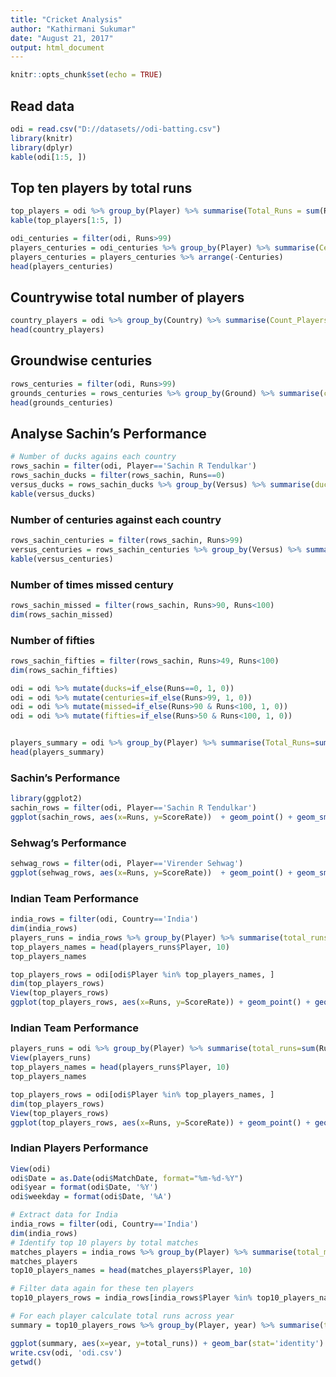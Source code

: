---
title: "Cricket Analysis"
author: "Kathirmani Sukumar"
date: "August 21, 2017"
output: html_document
---

```{r setup, include=FALSE}
knitr::opts_chunk$set(echo = TRUE)
```

## Read data 

```{r}
odi = read.csv("D://datasets//odi-batting.csv")
library(knitr)
library(dplyr)
kable(odi[1:5, ])
```

## Top ten players by total runs
```{r}
top_players = odi %>% group_by(Player) %>% summarise(Total_Runs = sum(Runs, na.rm=TRUE), Country=first(Country)) %>% arrange(-Total_Runs)
kable(top_players[1:5, ])
```


```{r}
odi_centuries = filter(odi, Runs>99)
players_centuries = odi_centuries %>% group_by(Player) %>% summarise(Centuries = n())
players_centuries = players_centuries %>% arrange(-Centuries)
head(players_centuries)
```
## Countrywise total number of players
```{r}
country_players = odi %>% group_by(Country) %>% summarise(Count_Players=n_distinct(Player)) %>% arrange(-Count_Players)
head(country_players)
```
## Groundwise centuries
```{r}
rows_centuries = filter(odi, Runs>99)
grounds_centuries = rows_centuries %>% group_by(Ground) %>% summarise(count_centuries=n()) %>% arrange(-count_centuries)
head(grounds_centuries)
```

## Analyse Sachin's Performance
```{r}
# Number of ducks agains each country
rows_sachin = filter(odi, Player=='Sachin R Tendulkar')
rows_sachin_ducks = filter(rows_sachin, Runs==0)
versus_ducks = rows_sachin_ducks %>% group_by(Versus) %>% summarise(ducks=n()) %>% arrange(-ducks)
kable(versus_ducks)
```


### Number of centuries against each country
```{r}
rows_sachin_centuries = filter(rows_sachin, Runs>99)
versus_centuries = rows_sachin_centuries %>% group_by(Versus) %>% summarise(centuries=n()) %>% arrange(-centuries)
kable(versus_centuries)
```

### Number of times missed century
```{r}
rows_sachin_missed = filter(rows_sachin, Runs>90, Runs<100)
dim(rows_sachin_missed)
```

### Number of fifties
```{r}
rows_sachin_fifties = filter(rows_sachin, Runs>49, Runs<100)
dim(rows_sachin_fifties)
```

```{r}
odi = odi %>% mutate(ducks=if_else(Runs==0, 1, 0))
odi = odi %>% mutate(centuries=if_else(Runs>99, 1, 0))
odi = odi %>% mutate(missed=if_else(Runs>90 & Runs<100, 1, 0))
odi = odi %>% mutate(fifties=if_else(Runs>50 & Runs<100, 1, 0))


players_summary = odi %>% group_by(Player) %>% summarise(Total_Runs=sum(Runs, na.rm=TRUE), Centuries=sum(centuries, na.rm=TRUE ), ducks=sum(ducks, na.rm=TRUE), fifties=sum(fifties, na.rm=TRUE), Missed_Centuries=sum(missed, na.rm=TRUE)) %>% arrange(-Total_Runs)
head(players_summary)
```

### Sachin's Performance
```{r}
library(ggplot2)
sachin_rows = filter(odi, Player=='Sachin R Tendulkar')
ggplot(sachin_rows, aes(x=Runs, y=ScoreRate))  + geom_point() + geom_smooth()
```

### Sehwag's Performance
```{r}
sehwag_rows = filter(odi, Player=='Virender Sehwag')
ggplot(sehwag_rows, aes(x=Runs, y=ScoreRate))  + geom_point() + geom_smooth()
```

### Indian Team Performance
```{r}
india_rows = filter(odi, Country=='India')
dim(india_rows)
players_runs = india_rows %>% group_by(Player) %>% summarise(total_runs=sum(Runs, na.rm=TRUE)) %>% arrange(-total_runs)
top_players_names = head(players_runs$Player, 10)
top_players_names

top_players_rows = odi[odi$Player %in% top_players_names, ]
dim(top_players_rows)
View(top_players_rows)
ggplot(top_players_rows, aes(x=Runs, y=ScoreRate)) + geom_point() + geom_smooth() + facet_wrap(~Player) 
```

### Indian Team Performance
```{r}
players_runs = odi %>% group_by(Player) %>% summarise(total_runs=sum(Runs, na.rm=TRUE)) %>% arrange(-total_runs)
View(players_runs)
top_players_names = head(players_runs$Player, 10)
top_players_names

top_players_rows = odi[odi$Player %in% top_players_names, ]
dim(top_players_rows)
View(top_players_rows)
ggplot(top_players_rows, aes(x=Runs, y=ScoreRate)) + geom_point() + geom_smooth() + facet_wrap(~Player) 
```



### Indian Players Performance
```{r}
View(odi)
odi$Date = as.Date(odi$MatchDate, format="%m-%d-%Y")
odi$year = format(odi$Date, '%Y')
odi$weekday = format(odi$Date, '%A')

# Extract data for India
india_rows = filter(odi, Country=='India')
dim(india_rows)
# Identify top 10 players by total matches
matches_players = india_rows %>% group_by(Player) %>% summarise(total_matches=n()) %>% arrange(-total_matches)
matches_players
top10_players_names = head(matches_players$Player, 10)

# Filter data again for these ten players
top10_players_rows = india_rows[india_rows$Player %in% top10_players_names, ]

# For each player calculate total runs across year
summary = top10_players_rows %>% group_by(Player, year) %>% summarise(total_runs=sum(Runs, na.rm=TRUE))

ggplot(summary, aes(x=year, y=total_runs)) + geom_bar(stat='identity') + facet_wrap(~Player)
write.csv(odi, 'odi.csv')
getwd()
```